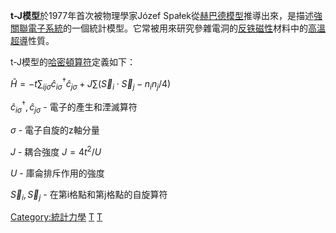 {{NoteTA|G1=物理學}}
'''t-J模型'''於1977年首次被物理學家Józef Spałek從[[赫巴德模型|赫巴德模型]]推導出來，是描述[[強關聯電子系統|強關聯電子系統]]的一個統計模型。它常被用來研究參雜電洞的[[反铁磁性|反铁磁性]]材料中的[[高溫超導|高溫超導]]性質。

t-J模型的[[哈密頓算符|哈密頓算符]]定義如下：

<math>\hat H = -t\sum_{ij\sigma}\hat c^\dagger_{i\sigma} \hat c_{j\sigma}
+
J\sum_{}(\vec S_{i}\cdot \vec S_{j} -n_in_j/4)
</math>

<math>\hat c^\dagger_{i\sigma} , \hat c_{j\sigma}</math> - 電子的產生和湮滅算符

<math>\sigma</math> - 電子自旋的z軸分量

<math>J</math> - 耦合強度 <math>J = 4t^2/U</math>

<math>U</math> - 庫侖排斥作用的強度

<math> \vec S_i, \vec S_j </math> - 在第i格點和第j格點的自旋算符

{{Material-stub}}

[[Category:統計力學|Category:統計力學]]
[[Category:超导体|T]]
[[Category:材料科学|T]]